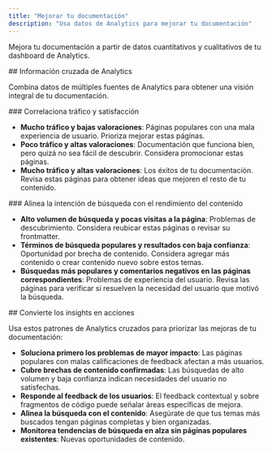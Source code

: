 ```yaml
---
title: "Mejorar tu documentación"
description: "Usa datos de Analytics para mejorar tu documentación"
---
```


Mejora tu documentación a partir de datos cuantitativos y cualitativos de tu dashboard de Analytics.

<div id="cross-analytics-insights">
  ## Información cruzada de Analytics
</div>

Combina datos de múltiples fuentes de Analytics para obtener una visión integral de tu documentación.

<div id="correlate-traffic-and-satisfaction">
  ### Correlaciona tráfico y satisfacción
</div>

- **Mucho tráfico y bajas valoraciones**: Páginas populares con una mala experiencia de usuario. Prioriza mejorar estas páginas.
- **Poco tráfico y altas valoraciones**: Documentación que funciona bien, pero quizá no sea fácil de descubrir. Considera promocionar estas páginas.
- **Mucho tráfico y altas valoraciones**: Los éxitos de tu documentación. Revisa estas páginas para obtener ideas que mejoren el resto de tu contenido.

<div id="match-search-intent-with-content-performance">
  ### Alinea la intención de búsqueda con el rendimiento del contenido
</div>

- **Alto volumen de búsqueda y pocas visitas a la página**: Problemas de descubrimiento. Considera reubicar estas páginas o revisar su frontmatter.
- **Términos de búsqueda populares y resultados con baja confianza**: Oportunidad por brecha de contenido. Considera agregar más contenido o crear contenido nuevo sobre estos temas.
- **Búsquedas más populares y comentarios negativos en las páginas correspondientes**: Problemas de experiencia del usuario. Revisa las páginas para verificar si resuelven la necesidad del usuario que motivó la búsqueda.

<div id="put-insights-into-action">
  ## Convierte los insights en acciones
</div>

Usa estos patrones de Analytics cruzados para priorizar las mejoras de tu documentación:

- **Soluciona primero los problemas de mayor impacto**: Las páginas populares con malas calificaciones de feedback afectan a más usuarios.
- **Cubre brechas de contenido confirmadas**: Las búsquedas de alto volumen y baja confianza indican necesidades del usuario no satisfechas.
- **Responde al feedback de los usuarios**: El feedback contextual y sobre fragmentos de código puede señalar áreas específicas de mejora.
- **Alinea la búsqueda con el contenido**: Asegúrate de que tus temas más buscados tengan páginas completas y bien organizadas.
- **Monitorea tendencias de búsqueda en alza sin páginas populares existentes**: Nuevas oportunidades de contenido.